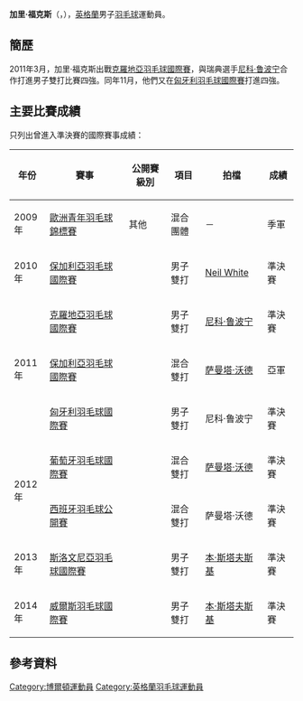 {{noteTA|G1=Badminton}}
{{Infobox 羽球選手
| playername              = 加里·福克斯<br/>{{lang|en|Gary Fox}}
| image                   = 
| size                    = 
| caption                 = 
| birth_name              = 
| date_of_birth           = {{birth_date_and_age|1990|4|11}}<ref name="profile">{{cite web|title=Gary Fox (ENG)|url=http://www.nationalbadmintonleague.co.uk/modal/gary-fox.html|access-date=2015-08-06|archive-url=https://web.archive.org/web/20160112081027/http://www.nationalbadmintonleague.co.uk/modal/gary-fox.html|archive-date=2016-01-12|dead-url=yes}}{{en}}</ref>
| place_of_birth          = {{GBR}}[[蘭開夏|蘭開夏]]<ref name="profile"/>
| height                  = {{height|m=1.87}}<ref name="profile"/>
| weight                  = 
| event                   = 男子雙打、混合雙打
| country                 = {{GBR}}<br/>{{ENG}}
| years_active            = 
| handedness              = 左手<ref name="profile"/>
| coach                   = 
| highest_ranking         = 第64位（男雙-[[本·斯塔夫斯基|斯塔夫斯基]]）
| date_of_highest_ranking = 2013年9月12日<ref name="ranking">[http://bwfcontent.tournamentsoftware.com/ranking/player.aspx?id=9464&player=114056 BWF World Ranking - Ranking of Gary FOX (80101)]{{en}}</ref>
| current_ranking         = 第321位（男雙-[[本·斯塔夫斯基|斯塔夫斯基]]）
| date_of_current_ranking = 2015年7月30日<ref>[http://bwfcontent.tournamentsoftware.com/ranking/category.aspx?id=9464&category=474 BWF World Ranking - BWF世界排名榜 (7/30/2015) - Men's doubles]{{en}}</ref>
| played                  = 40勝–31負（男雙）<br/>29勝–24負（混雙）
| titles                  = 
| bwf_profile             = 25C3F013-3E44-4BAE-9320-4F84790E319E
| bwf_id                  = 80101
| updated                 = 2015年8月6日
}}
{{MedalTableTop}}
{{MedalSport | 男子[[羽毛球|羽毛球]]}}
{{MedalCountry | {{ENG}}}}
{{MedalCompetition | [[歐洲青年羽毛球錦標賽|歐洲青年羽毛球錦標賽]]}}
{{MedalBronze| [[2009年歐洲青年羽毛球錦標賽|2009年 米蘭]] | 混合團體 }}
{{MedalBottom}}
'''加里·福克斯'''（{{lang-en|'''Gary Fox'''}}，{{bd|1990年|4月11日||}}），[[英格蘭|英格蘭]]男子[[羽毛球|羽毛球]]運動員。

==簡歷==
2011年3月，加里·福克斯出戰[[2011年克羅地亞羽毛球國際賽|克羅地亞羽毛球國際賽]]，與瑞典選手[[尼科·鲁波宁|尼科·鲁波宁]]合作打進男子雙打比賽四強。同年11月，他們又在[[2011年匈牙利羽毛球國際賽|匈牙利羽毛球國際賽]]打進四強。

==主要比賽成績==
只列出曾進入準決賽的國際賽事成績：
{| class=wikitable style="text-align:center; font-size:small;" 
!width="50"|年份
!width="180"|賽事
!width="80"|公開賽級別
!width="60"|項目
!width="120"|拍檔
!width="50"|成績
|-
!rowspan="1"|2009年
|[[2009年歐洲青年羽毛球錦標賽|歐洲青年羽毛球錦標賽]]
|其他
|混合團體
|－
|bgcolor="#b8860b"|季軍
|-
!rowspan="1"|2010年
|[[2010年保加利亞羽毛球國際賽|保加利亞羽毛球國際賽]]
|{{BWFIC}}
|男子雙打
|[[Neil_White|Neil White]]
|bgcolor="#b8860b"|準決賽
|-
!rowspan="3"|2011年
|[[2011年克羅地亞羽毛球國際賽|克羅地亞羽毛球國際賽]]
|{{BWFIS}}
|男子雙打
|{{flagicon|SWE}} [[尼科·鲁波宁|尼科·鲁波宁]]
|bgcolor="#b8860b"|準決賽
|-
|[[2011年保加利亞羽毛球國際賽|保加利亞羽毛球國際賽]]
|{{BWFIC}}
|混合雙打
|[[萨曼塔·沃德|萨曼塔·沃德]]
|bgcolor="silver"|亞軍
|-
|[[2011年匈牙利羽毛球國際賽|匈牙利羽毛球國際賽]]
|{{BWFIS}}
|男子雙打
|{{flagicon|SWE}} 尼科·鲁波宁
|bgcolor="#b8860b"|準決賽
|-
!rowspan="2"|2012年
|[[2012年葡萄牙羽毛球國際賽|葡萄牙羽毛球國際賽]]
|{{BWFIS}}
|混合雙打
|[[萨曼塔·沃德|萨曼塔·沃德]]
|bgcolor="#b8860b"|準決賽
|-
|[[2012年西班牙羽毛球公開賽|西班牙羽毛球公開賽]]
|{{BWFIC}}
|混合雙打
|萨曼塔·沃德
|bgcolor="#b8860b"|準決賽
|-
!rowspan="1"|2013年
|[[2013年斯洛文尼亞羽毛球國際賽|斯洛文尼亞羽毛球國際賽]]
|{{BWFIS}}
|男子雙打
|[[本·斯塔夫斯基|本·斯塔夫斯基]]
|bgcolor="#b8860b"|準決賽
|-
!rowspan="1"|2014年
|[[2014年威爾斯羽毛球國際賽|威爾斯羽毛球國際賽]]
|{{BWFIC}}
|男子雙打
|[[本·斯塔夫斯基|本·斯塔夫斯基]]
|bgcolor="#b8860b"|準決賽
|}
{{BWF賽事級別索引}}

==參考資料==
{{Reflist}}

{{DEFAULTSORT:Fox, Gary}}
[[Category:博爾頓運動員|Category:博爾頓運動員]]
[[Category:英格蘭羽毛球運動員|Category:英格蘭羽毛球運動員]]